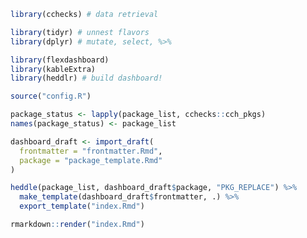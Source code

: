 ```r
library(cchecks) # data retrieval

library(tidyr) # unnest flavors
library(dplyr) # mutate, select, %>% 

library(flexdashboard) 
library(kableExtra) 
library(heddlr) # build dashboard!

source("config.R")
```

```r
package_status <- lapply(package_list, cchecks::cch_pkgs)
names(package_status) <- package_list
```

```r
dashboard_draft <- import_draft(
  frontmatter = "frontmatter.Rmd",
  package = "package_template.Rmd"
)

heddle(package_list, dashboard_draft$package, "PKG_REPLACE") %>% 
  make_template(dashboard_draft$frontmatter, .) %>% 
  export_template("index.Rmd")

rmarkdown::render("index.Rmd")
```


